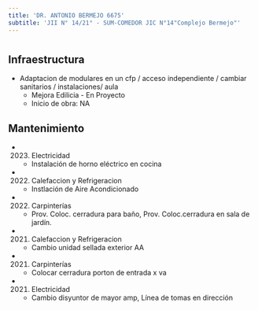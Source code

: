 ```yaml
---
title: 'DR. ANTONIO BERMEJO 6675'
subtitle: 'JII N° 14/21° - SUM-COMEDOR JIC N°14"Complejo Bermejo"'
---
```


#
## Infraestructura

* Adaptacion de modulares en un cfp / acceso independiente / cambiar sanitarios / instalaciones/ aula 
    + Mejora Edilicia - En Proyecto 
    + Inicio de obra: NA 






## Mantenimiento

*  (2023) Electricidad 
    + Instalación de horno eléctrico en cocina

*  (2022) Calefaccion y Refrigeracion 
    + Instlación de Aire Acondicionado

*  (2022) Carpinterías 
    + Prov. Coloc. cerradura para baño, Prov. Coloc.cerradura en sala de jardín.

*  (2021) Calefaccion y Refrigeracion 
    + Cambio unidad sellada exterior AA

*  (2021) Carpinterías 
    + Colocar cerradura porton de entrada x va

*  (2021) Electricidad 
    + Cambio disyuntor de mayor amp, Línea de tomas en dirección



